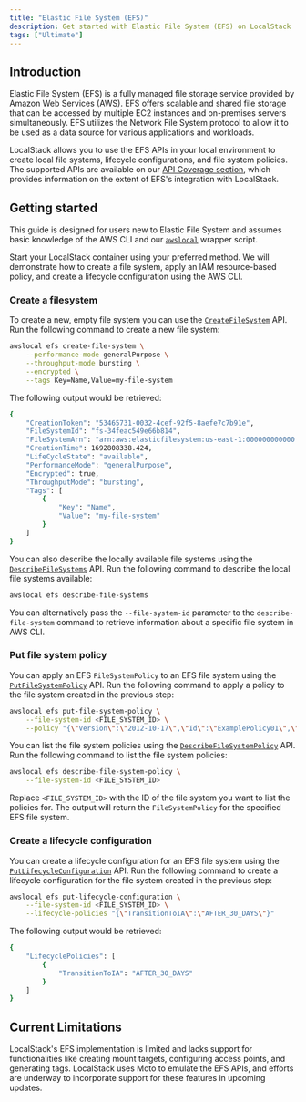 ```yaml
---
title: "Elastic File System (EFS)"
description: Get started with Elastic File System (EFS) on LocalStack
tags: ["Ultimate"]
---
```


## Introduction

Elastic File System (EFS) is a fully managed file storage service provided by Amazon Web Services (AWS).
EFS offers scalable and shared file storage that can be accessed by multiple EC2 instances and on-premises servers simultaneously.
EFS utilizes the Network File System protocol to allow it to be used as a data source for various applications and workloads.

LocalStack allows you to use the EFS APIs in your local environment to create local file systems, lifecycle configurations, and file system policies.
The supported APIs are available on our [API Coverage section](#api-coverage), which provides information on the extent of EFS's integration with LocalStack.

## Getting started

This guide is designed for users new to Elastic File System and assumes basic knowledge of the AWS CLI and our [`awslocal`](https://github.com/localstack/awscli-local) wrapper script.

Start your LocalStack container using your preferred method.
We will demonstrate how to create a file system, apply an IAM resource-based policy, and create a lifecycle configuration using the AWS CLI.

### Create a filesystem

To create a new, empty file system you can use the [`CreateFileSystem`](https://docs.aws.amazon.com/goto/WebAPI/elasticfilesystem-2015-02-01/CreateFileSystem) API.
Run the following command to create a new file system:

```bash
awslocal efs create-file-system \
    --performance-mode generalPurpose \
    --throughput-mode bursting \
    --encrypted \
    --tags Key=Name,Value=my-file-system
```

The following output would be retrieved:

```bash
{
    "CreationToken": "53465731-0032-4cef-92f5-8aefe7c7b91e",
    "FileSystemId": "fs-34feac549e66b814",
    "FileSystemArn": "arn:aws:elasticfilesystem:us-east-1:000000000000:file-system/fs-34feac549e66b814",
    "CreationTime": 1692808338.424,
    "LifeCycleState": "available",
    "PerformanceMode": "generalPurpose",
    "Encrypted": true,
    "ThroughputMode": "bursting",
    "Tags": [
        {
            "Key": "Name",
            "Value": "my-file-system"
        }
    ]
}
```

You can also describe the locally available file systems using the [`DescribeFileSystems`](https://docs.aws.amazon.com/efs/latest/ug/API_DescribeFileSystems.html) API.
Run the following command to describe the local file systems available:

```bash
awslocal efs describe-file-systems
```

You can alternatively pass the `--file-system-id` parameter to the `describe-file-system` command to retrieve information about a specific file system in AWS CLI.

### Put file system policy

You can apply an EFS `FileSystemPolicy` to an EFS file system using the [`PutFileSystemPolicy`](https://docs.aws.amazon.com/efs/latest/ug/API_PutFileSystemPolicy.html) API.
Run the following command to apply a policy to the file system created in the previous step:

```bash
awslocal efs put-file-system-policy \
    --file-system-id <FILE_SYSTEM_ID> \
    --policy "{\"Version\":\"2012-10-17\",\"Id\":\"ExamplePolicy01\",\"Statement\":[{\"Sid\":\"ExampleStatement01\",\"Effect\":\"Allow\",\"Principal\":{\"AWS\":\"*\"},\"Action\":[\"elasticfilesystem:ClientMount\",\"elasticfilesystem:ClientWrite\"],\"Resource\":\"arn:aws:elasticfilesystem:us-east-1:000000000000:file-system/fs-34feac549e66b814\"}]}"
```

You can list the file system policies using the [`DescribeFileSystemPolicy`](https://docs.aws.amazon.com/efs/latest/ug/API_DescribeFileSystemPolicy.html) API.
Run the following command to list the file system policies:

```bash
awslocal efs describe-file-system-policy \
    --file-system-id <FILE_SYSTEM_ID>
```

Replace `<FILE_SYSTEM_ID>` with the ID of the file system you want to list the policies for.
The output will return the `FileSystemPolicy` for the specified EFS file system.

### Create a lifecycle configuration

You can create a lifecycle configuration for an EFS file system using the [`PutLifecycleConfiguration`](https://docs.aws.amazon.com/efs/latest/ug/API_PutLifecycleConfiguration.html) API.
Run the following command to create a lifecycle configuration for the file system created in the previous step:

```bash
awslocal efs put-lifecycle-configuration \
    --file-system-id <FILE_SYSTEM_ID> \
    --lifecycle-policies "{\"TransitionToIA\":\"AFTER_30_DAYS\"}"
```

The following output would be retrieved:

```bash
{
    "LifecyclePolicies": [
        {
            "TransitionToIA": "AFTER_30_DAYS"
        }
    ]
}
```

## Current Limitations

LocalStack's EFS implementation is limited and lacks support for functionalities like creating mount targets, configuring access points, and generating tags.
LocalStack uses Moto to emulate the EFS APIs, and efforts are underway to incorporate support for these features in upcoming updates.
